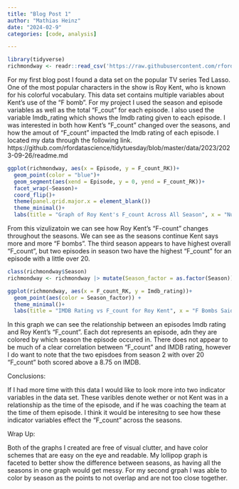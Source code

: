```yaml
---
title: "Blog Post 1"
author: "Mathias Heinz"
date: "2024-02-9"
categories: [code, analysis]

---
```

```r
library(tidyverse)
richmondway <- readr::read_csv('https://raw.githubusercontent.com/rfordatascience/tidytuesday/master/data/2023/2023-09-26/richmondway.csv')
```

For my first blog post I found a data set on the popular TV series Ted Lasso. One of the most popular characters in the show is Roy Kent, who is known for his colorful vocabulary. This data set contains multiple variables about Kent's use of the "F bomb". For my project I used the season and episode variables as well as the total "F_cout" for each episode. I also used the variable Imdb_rating which shows the Imdb rating given to each episode. I was interested in both how Kent's "F_count" changed over the seasons, and how the amout of "F_count" impacted the Imdb rating of each episode. I located my data through the following link. https://github.com/rfordatascience/tidytuesday/blob/master/data/2023/2023-09-26/readme.md

```r
ggplot(richmondway, aes(x = Episode, y = F_count_RK))+
  geom_point(color = "blue")+
  geom_segment(aes(xend = Episode, y = 0, yend = F_count_RK))+
  facet_wrap(~Season)+
  coord_flip()+
  theme(panel.grid.major.x = element_blank())
  theme_minimal()+
  labs(title = "Graph of Roy Kent's F_count Across All Season", x = "Number of F words", y = "Episode Number")
```

From this vizulizatoin we can see how Roy Kent's "F-count" changes throughout the seasons. We can see as the seasons continue Kent says more and more "F bombs". The third season appears to have highest overall "F_count", but two episodes in season two have the highest "F_count" for an episode with a little over 20.

```r
class(richmondway$Season)
richmondway <- richmondway |> mutate(Season_factor = as.factor(Season))

ggplot(richmondway, aes(x = F_count_RK, y = Imdb_rating))+
  geom_point(aes(color = Season_factor)) +
  theme_minimal()+
  labs(title = "IMDB Rating vs F_count for Roy Kent", x = "F Bombs Said by Roy Kent", y = "Imdb Rating")
```

In this graph we can see the relationship between an episodes Imdb rating and Roy Kent's "F_count". Each dot represents an episode, adn they are colored by which season the episode occured in. There does not appear to be much of a clear correlation between "F_count" and IMDB rating, however I do want to note that the two episdoes from season 2 with over 20 "F_count" both scored above a 8.75 on IMDB.


Conclusions:

If I had more time with this data I would like to look more into two indicator variables in the data set. These varibles denote wether or not Kent was in a relationship as the time of the episode, and if he was coaching the team at the time of them episode. I think it would be interesitng to see how these indicator variables effect the "F_count" across the seasons.

Wrap Up:

Both of the graphs I created are free of visual clutter, and have color schemes that are easy on the eye and readable. My lollipop graph is faceted to better show the difference between seasons, as having all the seasons in one graph would get messy. For my second grpah I was able to color by season as the points to not overlap and are not too close together.